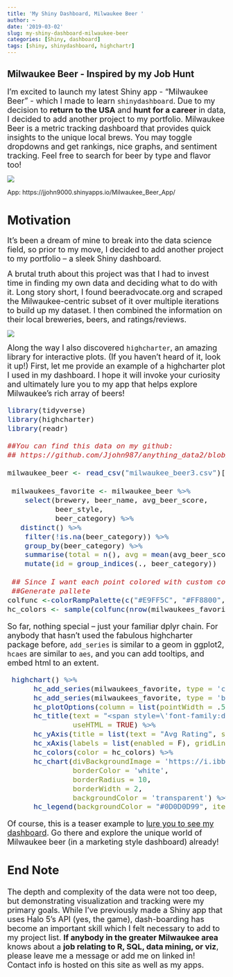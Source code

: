 ```yaml
---
title: 'My Shiny Dashboard, Milwaukee Beer '
author: ~
date: '2019-03-02'
slug: my-shiny-dashboard-milwaukee-beer
categories: [Shiny, dashboard]
tags: [shiny, shinydashboard, highchartr]
---
```

## Milwaukee Beer - Inspired by my Job Hunt ##
<font size = 4> 
I'm excited to launch my latest Shiny app - "Milwaukee Beer" - which I made to learn `shinydashboard`. Due to my decision to **return to the USA** and **hunt for a career** in data, I decided to add another project to my portfolio. Milwaukee Beer is a metric tracking dashboard that provides quick insights to the unique local brews. You may toggle dropdowns and get rankings, nice graphs, and sentiment tracking. Feel free to search for beer by type and flavor too! </font>

<a href = https://jjohn9000.shinyapps.io/Milwaukee_Beer_App/'> ![](/post/2019-03-02-my-shiny-dashboard-milwaukee-beer_files/Milwaukeebeer-screen1.png)</a>

App: https://jjohn9000.shinyapps.io/Milwaukee_Beer_App/

# Motivation #
<font size = 4>
It's been a dream of mine to break into the data science field, so prior to my move, I decided to add another project to my portfolio -- a sleek Shiny dashboard.  </font>

<font size = 4> A brutal truth about this project was that I had to invest time in finding my own data and deciding what to do with it. Long story short, I found beeradvocate.org and scraped the Milwaukee-centric subset of it over multiple iterations to build up my dataset. I then combined the information on their local breweries, beers, and ratings/reviews.</font>

<a href = https://jjohn9000.shinyapps.io/Milwaukee_Beer_App/'>![](/post/2019-03-02-my-shiny-dashboard-milwaukee-beer_files/milwaukeebeer_sentiment.png)</a>

<font size = 4> Along the way I also discovered `highcharter`, an amazing library for interactive plots. (If you haven't heard of it, look it up!) First, let me provide an example of a highcharter plot I used in my dashboard. I hope it will invoke your curiosity and ultimately lure you to my app that helps explore Milwaukee's rich array of beers!

``` r
library(tidyverse)
library(highcharter)
library(readr)

##You can find this data on my github:
## https://github.com/Jjohn987/anything_data2/blob/master/static/milwaukee_beer3.csv

milwaukee_beer <- read_csv("milwaukee_beer3.csv")[-1] 
   
 milwaukees_favorite <- milwaukee_beer %>%
    select(brewery, beer_name, avg_beer_score,
           beer_style,
           beer_category) %>%
   distinct() %>%
    filter(!is.na(beer_category)) %>%
    group_by(beer_category) %>%
    summarise(total = n(), avg = mean(avg_beer_score)) %>%
    mutate(id = group_indices(., beer_category))
      
 ## Since I want each point colored with custom colors, I need to provide a matching vector of colors.      
 ##Generate pallete
colfunc <-colorRampPalette(c("#E9FF5C", "#FF8800", "#FF2B00"))
hc_colors <- sample(colfunc(nrow(milwaukees_favorite)))
```
<font size = 4>So far, nothing special -- just your familiar dplyr chain.
For anybody that hasn't used the fabulous highcharter package before, `add_series` is similar to a geom in ggplot2, `hcaes` are similar to `aes`, and you can add tooltips, and embed html to an extent. </font>

```r

 highchart() %>%  
      hc_add_series(milwaukees_favorite, type = 'column', hcaes(x = id, y = avg), tooltip = list(pointFormat = "{point.beer_category}: {point.avg}"), showInLegend = F) %>%
      hc_add_series(milwaukees_favorite, type = 'bubble', hcaes(x = id, y = avg, size = total, group = beer_category), tooltip = list(pointFormat = "{point.beer_category}: {point.total}"), marker = list(fillOpacity=1), minSize = 20, maxSize = 80) %>%
      hc_plotOptions(column = list(pointWidth = .5, pointPlacement = "on")) %>%
      hc_title(text = "<span style=\'font-family:docktrin;font-size:40px;\'>Milwaukee's Most Common <span style=\'font-size:50px;color:white;'> Brewing Styles</span>",
               useHTML = TRUE) %>%
      hc_yAxis(title = list(text = "Avg Rating", style = list(color = "white", fontSize = 22)), labels = list(style = list(color = "white", fontSize = 15)), tickColor = "white", gridLineColor = "transparent") %>%
      hc_xAxis(labels = list(enabled = F), gridLineColor = "transparent") %>%
      hc_colors(color = hc_colors) %>%
      hc_chart(divBackgroundImage = 'https://i.ibb.co/S0hr0Vd/milwaukee.png',
               borderColor = 'white',
               borderRadius = 10,
               borderWidth = 2,
               backgroundColor = 'transparent') %>%
      hc_legend(backgroundColor = "#0D0D0D99", itemStyle = list(color = "#C9C9C9"), itemHoverStyle = list(color = "yellow"))

```

Of course, this is a teaser example to [lure you to see my dashboard]('https://jjohn9000.shinyapps.io/Milwaukee_Beer_App/').  Go there and explore the unique world of Milwaukee beer (in a marketing style dashboard) already!


## End Note ##

<font size = 4>The depth and complexity of the data were not too deep, but demonstrating visualization and tracking were my primary goals. While I've previously made a Shiny app that uses Halo 5's API (yes, the game), dash-boarding has become an important skill which I felt necessary to add to my project list. **If anybody in the greater Milwaukee area** knows about a **job relating to R, SQL, data mining, or viz**, please leave me a message or add me on linked in! Contact info is hosted on this site as well as my apps.

</font>





